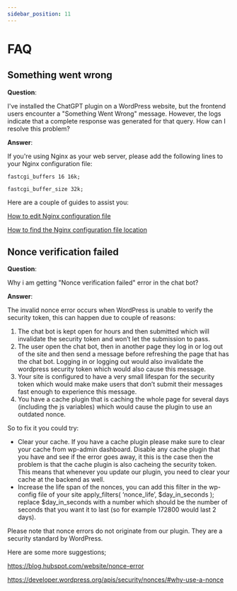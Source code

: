 ```yaml
---
sidebar_position: 11
---
```


# FAQ

## Something went wrong

**Question**:

I've installed the ChatGPT plugin on a WordPress website, but the frontend users encounter a "Something Went Wrong" message. However, the logs indicate that a complete response was generated for that query. How can I resolve this problem?

**Answer**:

If you're using Nginx as your web server, please add the following lines to your Nginx configuration file:

```fastcgi_buffers 16 16k;```

```fastcgi_buffer_size 32k;```

Here are a couple of guides to assist you:

[How to edit Nginx configuration file](https://www.geekbits.io/nginx-configuration-guide/)

[How to find the Nginx configuration file location](https://help.dreamhost.com/hc/en-us/articles/216455077-Nginx-configuration-file-locations)

## Nonce verification failed

**Question**:

Why i am getting "Nonce verification failed" error in the chat bot?

**Answer**:

The invalid nonce error occurs when WordPress is unable to verify the security token, this can happen due to couple of reasons:

1. The chat bot is kept open for hours and then submitted which will invalidate the security token and won’t let the submission to pass.
2. The user open the chat bot, then in another page they log in or log out of the site and then send a message before refreshing the page that has the chat bot. Logging in or logging out would also invalidate the wordpress security token which would also cause this message.
3. Your site is configured to have a very small lifespan for the security token which would make make users that don’t submit their messages fast enough to experience this message.
4. You have a cache plugin that is caching the whole page for several days (including the js variables) which would cause the plugin to use an outdated nonce.

So to fix it you could try:

- Clear your cache. If you have a cache plugin please make sure to clear your cache from wp-admin dashboard. Disable any cache plugin that you have and see if the error goes away, it this is the case then the problem is that the cache plugin is also cacheing the security token. This means that whenever you update our plugin, you need to clear your cache at the backend as well.
- Increase the life span of the nonces, you can add this filter in the wp-config file of your site apply_filters( ‘nonce_life’, $day_in_seconds ); replace $day_in_seconds with a number which should be the number of seconds that you want it to last (so for example 172800 would last 2 days).

Please note that nonce errors do not originate from our plugin. They are a security standard by WordPress. 

Here are some more suggestions;

https://blog.hubspot.com/website/nonce-error

https://developer.wordpress.org/apis/security/nonces/#why-use-a-nonce